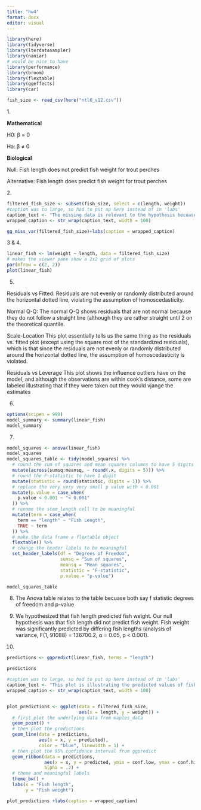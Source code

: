 ```yaml
---
title: "hw4"
format: docx
editor: visual
---
```


```r
library(here)
library(tidyverse)
library(lterdatasampler)
library(naniar)
# would be nice to have
library(performance)
library(broom)
library(flextable)
library(ggeffects)
library(car)

fish_size <- read_csv(here("ntl6_v12.csv"))
```

1\.

**Mathematical**

H0: β = 0

Ha: β ≠ 0

**Biological**

Null: Fish length does not predict fish weight for trout perches

Alternative: Fish length does predict fish weight for trout perches

2\.

```r
filtered_fish_size <- subset(fish_size, select = c(length, weight))
#caption was to large, so had to put up here instead of in 'labs'
caption_text <- "The missing data is relevant to the hypothesis becuase it shows that weights has lots of missing data, which is imporatant data to have when determining a relationship between the fish length and weight."
wrapped_caption <- str_wrap(caption_text, width = 100)

gg_miss_var(filtered_fish_size)+labs(caption = wrapped_caption) 
```

3 & 4.

```r
linear_fish <- lm(weight ~ length, data = filtered_fish_size)
# makes the viewer pane show a 2x2 grid of plots
par(mfrow = c(2, 2))
plot(linear_fish)
```

5.  

Residuals vs Fitted: Residuals are not evenly or randomly distributed around the horizontal dotted line, violating the assumption of homoscedasticity.

Normal Q-Q: The normal Q-Q shows residuals that are not normal because they do not follow a straight line (although they are rather straight until 2 on the theoretical quantile.

Scale-Location This plot essentially tells us the same thing as the residuals vs. fitted plot (except using the square root of the standardized residuals), which is that since the residuals are not evenly or randomly distributed around the horizontal dotted line, the assumption of homoscedasticity is violated.

Residuals vs Leverage This plot shows the influence outliers have on the model, and although the observations are within cook's distance, some are labeled illustrating that if they were taken out they would vjange the estimates

6.  

```r
options(scipen = 999)
model_summary <- summary(linear_fish)
model_summary

```

7.  

```r
model_squares <- anova(linear_fish)
model_squares
model_squares_table <- tidy(model_squares) %>% 
  # round the sum of squares and mean squares columns to have 5 digits (could be less)
  mutate(across(sumsq:meansq, ~ round(.x, digits = 5))) %>% 
  # round the F-statistic to have 1 digit
  mutate(statistic = round(statistic, digits = 1)) %>% 
  # replace the very very very small p value with < 0.001
  mutate(p.value = case_when(
    p.value < 0.001 ~ "< 0.001"
  )) %>% 
  # rename the stem_length cell to be meaningful
  mutate(term = case_when(
    term == "length" ~ "Fish Length",
    TRUE ~ term
  )) %>% 
  # make the data frame a flextable object
  flextable() %>% 
  # change the header labels to be meaningful
  set_header_labels(df = "Degrees of Freedom", 
                    sumsq = "Sum of squares",
                    meansq = "Mean squares",
                    statistic = "F-statistic",
                    p.value = "p-value")

model_squares_table

```

8.  The Anova table relates to the table becuase both say f statistic degrees of freedom and p-value

9.  We hypothesized that fish length predicted fish weight. Our null hypothesis was that fish length did not predict fish weight. Fish weight was significantly predicted by differing fish lengths (analysis of variance, F(1, 91088) = 136700.2, ⍺ = 0.05, p \< 0.001).

10. 

```r

predictions <- ggpredict(linear_fish, terms = "length")

predictions

#caption was to large, so had to put up here instead of in 'labs'
caption_text <- "This plot is illustrating the predicted values of fish weight (assuming a certain fish length) within a 95% confidence level. The blue line shows the trend line for the correlation between the length and weight."
wrapped_caption <- str_wrap(caption_text, width = 100)


plot_predictions <- ggplot(data = filtered_fish_size, 
                           aes(x = length, y = weight)) +
  # first plot the underlying data from maples_data
  geom_point() +
  # then plot the predictions
  geom_line(data = predictions, 
            aes(x = x, y = predicted), 
            color = "blue", linewidth = 1) +
  # then plot the 95% confidence interval from ggpredict
  geom_ribbon(data = predictions, 
              aes(x = x, y = predicted, ymin = conf.low, ymax = conf.high), 
              alpha = .2) +
  # theme and meaningful labels
  theme_bw() +
  labs(x = "Fish length",
       y = "Fish weight")

plot_predictions +labs(caption = wrapped_caption) 
```
